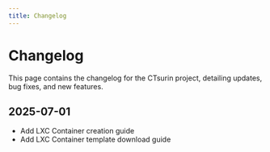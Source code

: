 ```yaml
---
title: Changelog
---
```


# Changelog

This page contains the changelog for the CTsurin project, detailing updates, bug fixes, and new features.

## 2025-07-01

- Add LXC Container creation guide
- Add LXC Container template download guide

